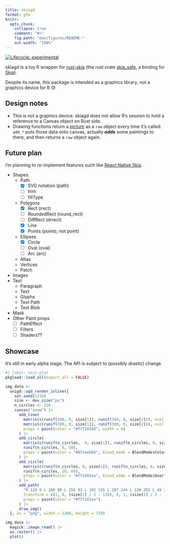 ```yaml
---
title: skiagd
format: gfm
knitr:
  opts_chunk:
    collapse: true
    comment: "#>"
    fig.path: "man/figures/README-"
    out.width: "100%"
---
```


<!-- README.md is generated from README.Rmd. Please edit that file -->

<!-- badges: start -->
[![Lifecycle: experimental](https://img.shields.io/badge/lifecycle-experimental-orange.svg)](https://lifecycle.r-lib.org/articles/stages.html#experimental)
<!-- badges: end -->

skiagd is a toy R wrapper for [rust-skia](https://github.com/rust-skia/rust-skia) (the rust crate [skia_safe](https://rust-skia.github.io/doc/skia_safe/), a binding for [Skia](https://skia.org/)).

Despite its name, this package is intended as a graphics library, not a graphics device for R 😓


## Design notes

- This is not a graphics device. skiagd does not allow R's session to hold a reference to a Canvas object on Rust side.
- Drawing functions return a [picture](https://shopify.github.io/react-native-skia/docs/shapes/pictures/) as a `raw` object every time it's called. `add_*` puts those data onto canvas, actually ***adds*** some paintings to there, and then returns a `raw` object again.


## Future plan

I'm planning to re-implement features such like [React Native Skia](https://shopify.github.io/react-native-skia/).

- Shapes
  - Path
    - [x] SVG notation (path)
    - [ ] trim
    - [ ] fillType
  - Polygons
    - [x] Rect (irect)
    - [ ] RoundedRect (round_rect)
    - [ ] DiffRect (drrect)
    - [x] Line
    - [x] Points (points; not point)
  - Ellipses
    - [x] Circle
    - [ ] Oval (oval)
    - [ ] Arc (arc)
  - Atlas
  - Vertices
  - Patch
- Images
- Text
  - Paragraph
  - Text
  - Glyphs
  - Text Path
  - Text Blob
- Mask
- Other Paint props
  - [ ] PathEffect
  - [ ] Filters
  - [ ] Shaders??


## Showcase

It's still in early alpha stage. The API is subject to (possibly drastic) change.

```r
#| label: test-plot
pkgload::load_all(export_all = FALSE)

img_data <-
  unigd::ugd_render_inline({
    set.seed(1234)
    size <- dev_size("px")
    n_circles <- 250
    canvas("snow") |>
      add_line(
        matrix(c(runif(300, 0, size[1]), runif(300, 0, size[2])), ncol = 2),
        matrix(c(runif(300, 0, size[1]), runif(300, 0, size[2])), ncol = 2),
        props = paint(color = "#fff28166", width = 6)
      ) |>
      add_circle(
        matrix(c(runif(n_circles,  0, size[1]), runif(n_circles, 0, size[2])), ncol = 2),
        runif(n_circles, 6, 50),
        props = paint(color = "#87ceeb66", blend_mode = BlendMode$ColorBurn)
      ) |>
      add_circle(
        matrix(c(runif(n_circles, 0, size[1]), runif(n_circles, 0, size[2])), ncol = 2),
        runif(n_circles, 20, 60),
        props = paint(color = "#ff1493aa", blend_mode = BlendMode$Overlay)
      ) |>
      add_path(
        "M 128 0 L 168 80 L 256 93 L 192 155 L 207 244 L 128 202 L 49 244 L 64 155 L 0 93 L 88 80 L 128 0 Z",
        transform = c(1, 0, (size[1] / 2 - 128), 0, 1, (size[2] / 2 - 128), 0, 0, 1),
        props = paint(color = "#fff281ee")
      ) |>
      draw_img()
  }, as = "png", width = 1280, height = 720)

img_data |>
  magick::image_read() |>
  as.raster() |>
  plot()
```
